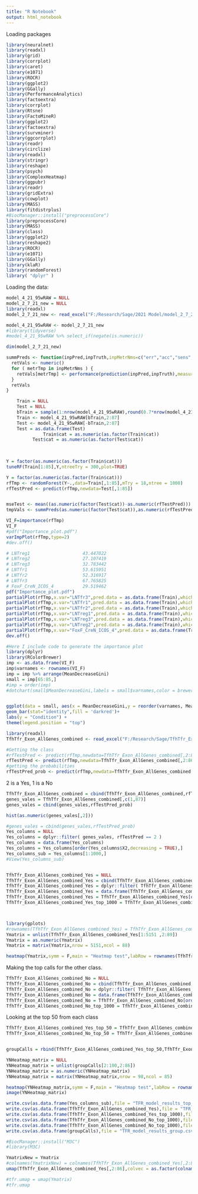 ```yaml
---
title: "R Notebook"
output: html_notebook
---
```


Loading packages

```r
library(neuralnet)
library(readxl)
library(grid)
library(corrplot)
library(caret)
library(e1071)
library(ROCR)
library(ggplot2)
library(GGally)
library(PerformanceAnalytics)
library(factoextra)
library(corrplot)
library(Rtsne)
library(FactoMineR)
library(ggplot2)
library(factoextra)
library(survminer)
library(ggcorrplot)
library(readr)
library(circlize)
library(readxl)
library(stringr)
library(reshape)
library(psych)
library(ComplexHeatmap)
library(ggpubr)
library(readr)
library(gridExtra)
library(cowplot)
library(MASS)
library(fitdistrplus)
#BiocManager::install("preprocessCore")
library(preprocessCore)
library(MASS)
library(class)
library(ggplot2)
library(reshape2)
library(ROCR)
library(e1071)
library(GGally)
library(klaR)
library(randomForest)
library( "dplyr" )
```

Loading the data:


```r
model_4_21_95wRAW = NULL
model_2_7_21_new = NULL
library(readxl)
model_2_7_21_new <- read_excel("F:/Research/Sage/2021 Model/model_2_7_21_newV4.xlsx")

model_4_21_95wRAW <- model_2_7_21_new
#library(tidyverse)
#model_4_21_95wRAW %>% select_if(negate(is.numeric))

dim(model_2_7_21_new)
```

```r
summPreds <- function(inpPred,inpTruth,inpMetrNms=c("err","acc","sens","spec")) {
  retVals <- numeric()
  for ( metrTmp in inpMetrNms ) {
    retVals[metrTmp] <- performance(prediction(inpPred,inpTruth),measure=metrTmp)@y.values[[1]][2]
  }
  retVals
}
```


```r
    Train = NULL
    Test = NULL
    bTrain = sample(1:nrow(model_4_21_95wRAW),round(0.7*nrow(model_4_21_95wRAW)))
    Train <- model_4_21_95wRAW[bTrain,2:87]
    Test <- model_4_21_95wRAW[-bTrain,2:87]
    Test = as.data.frame(Test)
              Train$cat = as.numeric(as.factor(Train$cat))
          Test$cat = as.numeric(as.factor(Test$cat))
          
          
```

```r
Y = factor(as.numeric(as.factor(Train$cat)))
tuneRF(Train[1:85],Y,ntreeTry = 300,plot=TRUE)
```



```r
Y = factor(as.numeric(as.factor(Train$cat)))
rfTmp <- randomForest(Y~.,data=Train[,1:85],mTry = 18,ntree = 1000)
rfTestPred <- predict(rfTmp,newdata=Test[,1:85])


mseTest <- mean((as.numeric(factor(Test$cat))-as.numeric(rfTestPred))) #Calculating the mean squared error
tmpVals <- summPreds(as.numeric(factor(Test$cat)),as.numeric(rfTestPred))

VI_F=importance(rfTmp)
VI_F
#pdf("Importance_plot.pdf")
varImpPlot(rfTmp,type=2)
#dev.off()

# LNTreg1                    43.447022
# LNTreg2                    27.107419
# LNTreg3                    32.783442
# LNTfr1                     53.615951
# LNTfr2                     52.316917
# LNTfr3                     67.765825
# FoxF_CreN_ICOS_4           29.519462
pdf("Importance_plot.pdf")
partialPlot(rfTmp,x.var="LNTfr3",pred.data = as.data.frame(Train),which.class = 2)
partialPlot(rfTmp,x.var="LNTfr1",pred.data = as.data.frame(Train),which.class = 2)
partialPlot(rfTmp,x.var="LNTfr2",pred.data = as.data.frame(Train),which.class = 2)
partialPlot(rfTmp,x.var="LNTreg1",pred.data = as.data.frame(Train),which.class = 2)
partialPlot(rfTmp,x.var="LNTreg3",pred.data = as.data.frame(Train),which.class = 2)
partialPlot(rfTmp,x.var="LNTreg2",pred.data = as.data.frame(Train),which.class = 2)
partialPlot(rfTmp,x.var="FoxF_CreN_ICOS_4",pred.data = as.data.frame(Train),which.class = 2)
dev.off()

#Here I include code to generate the importance plot
library(dplyr)
library(RColorBrewer)
imp <- as.data.frame(VI_F)
imp$varnames <- rownames(VI_F)
imp = imp %>% arrange(MeanDecreaseGini)
small = imp[65:85,]
#imp = order(imp)
#dotchart(small$MeanDecreaseGini,labels = small$varnames,color = brewer.pal(n = 8, name = "Dark2"))


ggplot(data = small, aes(x = MeanDecreaseGini,y = reorder(varnames, MeanDecreaseGini))) +
geom_bar(stat="identity",fill = 'darkred')+
labs(y = "Condition") +
theme(legend.position = "top")


```



```r
library(readxl)
TfhTfr_Exon_AllGenes_combined <- read_excel("F:/Research/Sage/TfhTfr_Exon_AllGenes_combined.xlsx")

#Getting the class
#rfTestPred <- predict(rfTmp,newdata=TfhTfr_Exon_AllGenes_combined[,2:86])
rfTestPred <- predict(rfTmp,newdata=TfhTfr_Exon_AllGenes_combined[,2:86],type = "class")
#getting the probabilities
rfTestPred_prob <- predict(rfTmp,newdata=TfhTfr_Exon_AllGenes_combined[,2:86],type = "prob")

```

2 is a Yes, 1 is a No
```r
TfhTfr_Exon_AllGenes_combined = cbind(TfhTfr_Exon_AllGenes_combined,rfTestPred)
genes_vales = TfhTfr_Exon_AllGenes_combined[,c(1,87)]
genes_vales = cbind(genes_vales,rfTestPred_prob)

hist(as.numeric(genes_vales[,2]))
```

```r
#genes_vales = cbind(genes_vales,rfTestPred_prob)
Yes_columns = NULL
Yes_columns = dplyr::filter( genes_vales, rfTestPred == 2 )
Yes_columns = data.frame(Yes_columns)
Yes_columns = Yes_columns[order(Yes_columns$X2,decreasing = TRUE),]
Yes_columns_sub = Yes_columns[1:1000,]
#View(Yes_columns_sub)


TfhTfr_Exon_AllGenes_combined_Yes = NULL
TfhTfr_Exon_AllGenes_combined_Yes = cbind(TfhTfr_Exon_AllGenes_combined,rfTestPred_prob)
TfhTfr_Exon_AllGenes_combined_Yes = dplyr::filter( TfhTfr_Exon_AllGenes_combined_Yes, rfTestPred == 2 )
TfhTfr_Exon_AllGenes_combined_Yes = data.frame(TfhTfr_Exon_AllGenes_combined_Yes)
TfhTfr_Exon_AllGenes_combined_Yes = TfhTfr_Exon_AllGenes_combined_Yes[order(TfhTfr_Exon_AllGenes_combined_Yes$X2,decreasing = TRUE),]
TfhTfr_Exon_AllGenes_combined_Yes_top_1000 = TfhTfr_Exon_AllGenes_combined_Yes[1:1000,]




```



```r

library(gplots)
#rownames(TfhTfr_Exon_AllGenes_combined_Yes) = TfhTfr_Exon_AllGenes_combined_Yes[,2]
Ymatrix = unlist(TfhTfr_Exon_AllGenes_combined_Yes[1:5151 ,2:89])
Ymatrix = as.numeric(Ymatrix)
Ymatrix = matrix(Ymatrix,nrow = 5151,ncol = 88)

heatmap(Ymatrix,symm = F,main = "Heatmap test",labRow = rownames(TfhTfr_Exon_AllGenes_combined_Yes))
```

Making the top calls for the other class.

```r
TfhTfr_Exon_AllGenes_combined_No = NULL
TfhTfr_Exon_AllGenes_combined_No = cbind(TfhTfr_Exon_AllGenes_combined,rfTestPred_prob)
TfhTfr_Exon_AllGenes_combined_No = dplyr::filter( TfhTfr_Exon_AllGenes_combined_No, rfTestPred == 1 )
TfhTfr_Exon_AllGenes_combined_No = data.frame(TfhTfr_Exon_AllGenes_combined_No)
TfhTfr_Exon_AllGenes_combined_No = TfhTfr_Exon_AllGenes_combined_No[order(TfhTfr_Exon_AllGenes_combined_No$X1,decreasing = TRUE),]
TfhTfr_Exon_AllGenes_combined_No_top_1000 = TfhTfr_Exon_AllGenes_combined_No[1:1000,]

```

Looking at the top 50 from each class
```r

TfhTfr_Exon_AllGenes_combined_Yes_top_50 = TfhTfr_Exon_AllGenes_combined_Yes[1:50,]
TfhTfr_Exon_AllGenes_combined_No_top_50 = TfhTfr_Exon_AllGenes_combined_No[1:50,]


groupCalls = rbind(TfhTfr_Exon_AllGenes_combined_Yes_top_50,TfhTfr_Exon_AllGenes_combined_No_top_50)

YNHeatmap_matrix = NULL
YNHeatmap_matrix = unlist(groupCalls[2:100,2:86])
YNHeatmap_matrix = as.numeric(YNHeatmap_matrix)
YNHeatmap_matrix = matrix(YNHeatmap_matrix,nrow = 98,ncol = 85)

heatmap(YNHeatmap_matrix,symm = F,main = "Heatmap test",labRow = rownames(groupCalls))
image(YNHeatmap_matrix)

```


```r

write.csv(as.data.frame(Yes_columns_sub),file = "TFR_model_results_top_1000_genes.csv")
write.csv(as.data.frame(TfhTfr_Exon_AllGenes_combined_Yes),file = "TFR_model_results_Yes_genes.csv")
write.csv(as.data.frame(TfhTfr_Exon_AllGenes_combined_Yes_top_1000),file = "TFR_model_results_Yes_genes_top_1000.csv")
write.csv(as.data.frame(TfhTfr_Exon_AllGenes_combined_No_top_1000),file = "TFR_model_results_No_genes_1000.csv")
write.csv(as.data.frame(TfhTfr_Exon_AllGenes_combined_No_top_1000),file = "TFR_model_results_No_genes_1000.csv")
write.csv(as.data.frame(groupCalls),file = "TFR_model_results_group.csv")
```


```r
#BiocManager::install("M3C")
#library(M3C)

YmatrixNew = Ymatrix
#colnames(YmatrixNew) = colnames(TfhTfr_Exon_AllGenes_combined_Yes[,2:85])
umap(TfhTfr_Exon_AllGenes_combined_Yes[,2:86],colvec = as.factor(colnames(TfhTfr_Exon_AllGenes_combined_Yes[,2:86])),labels = as.factor(colnames(TfhTfr_Exon_AllGenes_combined_Yes[,2:86])))

#tfr.umap = umap(Ymatrix)
#tfr.umap
```



